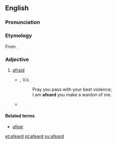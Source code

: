 ==English==

===Pronunciation===
{{homophones|lang=en|affeard|affeared|afeared}}

===Etymology===
From {{suffix|afear|ed}}.

===Adjective===
{{en-adj}}

# {{context|archaic|lang=en}} [[afraid]]
#* {{RQ:Shakespeare Hamlet}}, V.ii.
#*: Pray you pass with your best violence;
#*: I am '''afeard''' you make a wanton of me.
#* {{quote-book
 |year=2009
 |year_published=
 |edition=
 |editor=
 |author=John Hough, Jr.
 |title=Seen the Glory
 |chapter=
 |url=http://books.google.com/books?id=r985pBESsj4C&printsec=frontcover&dq=Seen+the+glory&source=bl&ots=5cN3G-5I35&sig=SdpPPWPQogqCzQLpG2sZzUVhp1A&hl=en&sa=X&ei=x6EQUIq_FYrY0QH5uoDICw&redir_esc=y#v=onepage&q=afeard&f=false
 |genre=Fiction
 |publisher=Simon and Schuster
 |isbn=9781416589655
 |page=192
 |passage=He's '''afeard''' of you, Luke. Don't you know that?
}}
====Related terms====
* [[afear]]

[[et:afeard]]
[[pt:afeard]]
[[sv:afeard]]